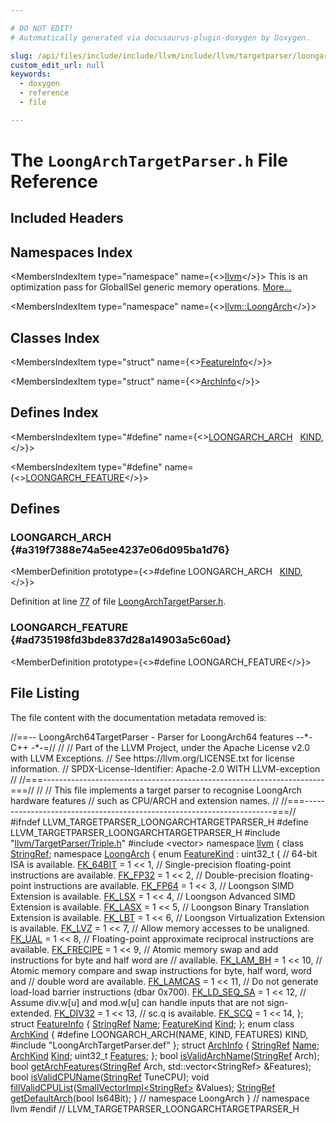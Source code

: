 ```yaml
---

# DO NOT EDIT!
# Automatically generated via docusaurus-plugin-doxygen by Doxygen.

slug: /api/files/include/include/llvm/include/llvm/targetparser/loongarchtargetparser-h
custom_edit_url: null
keywords:
  - doxygen
  - reference
  - file

---
```





# The `LoongArchTargetParser.h` File Reference

<DoxygenPage pluginConfig={pluginConfig}>



## Included Headers

<IncludesList>
<IncludesListItem
  filePath="llvm/TargetParser/Triple.h"
  permalink="/docs/api/files/include/include/llvm/include/llvm/targetparser/triple-h"
  isLocal="true" />
<IncludesListItem
  filePath="vector"
  permalink=""
  isLocal="false" />
<IncludesListItem
  filePath="LoongArchTargetParser.def"
  permalink=""
  isLocal="true" />
</IncludesList>

## Namespaces Index

<MembersIndex>

<MembersIndexItem
  type="namespace"
  name={<><a href="/docs/api/namespaces/llvm">llvm</a></>}>
This is an optimization pass for GlobalISel generic memory operations. <a href="/docs/api/namespaces/llvm/#details">More...</a>
</MembersIndexItem>

<MembersIndexItem
  type="namespace"
  name={<><a href="/docs/api/namespaces/llvm/loongarch">llvm::LoongArch</a></>}>
</MembersIndexItem>

</MembersIndex>

## Classes Index

<MembersIndex>

<MembersIndexItem
  type="struct"
  name={<><a href="/docs/api/structs/llvm/loongarch/featureinfo">FeatureInfo</a></>}>
</MembersIndexItem>

<MembersIndexItem
  type="struct"
  name={<><a href="/docs/api/structs/llvm/loongarch/archinfo">ArchInfo</a></>}>
</MembersIndexItem>

</MembersIndex>

## Defines Index

<MembersIndex>

<MembersIndexItem
  type="#define"
  name={<><a href="#a319f7388e74a5ee4237e06d095ba1d76">LOONGARCH&#95;ARCH</a>&nbsp;&nbsp;&nbsp;<a href="/docs/api/files/include/include/llvm/include/llvm/debuginfo/include/llvm/debuginfo/logicalview/include/llvm/debuginfo/logicalview/core/lvsupport-h/#a0fe94e4721fb2c4dfc05937e4c71aa2c">KIND</a>,</>}>
</MembersIndexItem>

<MembersIndexItem
  type="#define"
  name={<><a href="#ad735198fd3bde837d28a14903a5c60ad">LOONGARCH&#95;FEATURE</a></>}>
</MembersIndexItem>

</MembersIndex>


<SectionDefinition>

## Defines

### LOONGARCH&#95;ARCH {#a319f7388e74a5ee4237e06d095ba1d76}

<MemberDefinition
  prototype={<>#define LOONGARCH&#95;ARCH&nbsp;&nbsp;&nbsp;<a href="/docs/api/files/include/include/llvm/include/llvm/debuginfo/include/llvm/debuginfo/logicalview/include/llvm/debuginfo/logicalview/core/lvsupport-h/#a0fe94e4721fb2c4dfc05937e4c71aa2c">KIND</a>,</>}>

Definition at line <a href="#l00077">77</a> of file <a href="/docs/api/files/include/include/llvm/include/llvm/targetparser/loongarchtargetparser-h">LoongArchTargetParser.h</a>.
</MemberDefinition>

### LOONGARCH&#95;FEATURE {#ad735198fd3bde837d28a14903a5c60ad}

<MemberDefinition
  prototype={<>#define LOONGARCH&#95;FEATURE</>}>

</MemberDefinition>

</SectionDefinition>

## File Listing

The file content with the documentation metadata removed is:

<ProgramListing>

<Link id="l00001" /><CodeLine lineNumber="1"><Highlight kind="comment">//==-- LoongArch64TargetParser - Parser for LoongArch64 features --&#42;- C++ -&#42;-=//</Highlight><Highlight kind="normal"></Highlight></CodeLine>
<Link id="l00002" /><CodeLine lineNumber="2"><Highlight kind="normal"></Highlight><Highlight kind="comment">//</Highlight><Highlight kind="normal"></Highlight></CodeLine>
<Link id="l00003" /><CodeLine lineNumber="3"><Highlight kind="normal"></Highlight><Highlight kind="comment">// Part of the LLVM Project, under the Apache License v2.0 with LLVM Exceptions.</Highlight><Highlight kind="normal"></Highlight></CodeLine>
<Link id="l00004" /><CodeLine lineNumber="4"><Highlight kind="normal"></Highlight><Highlight kind="comment">// See https://llvm.org/LICENSE.txt for license information.</Highlight><Highlight kind="normal"></Highlight></CodeLine>
<Link id="l00005" /><CodeLine lineNumber="5"><Highlight kind="normal"></Highlight><Highlight kind="comment">// SPDX-License-Identifier: Apache-2.0 WITH LLVM-exception</Highlight><Highlight kind="normal"></Highlight></CodeLine>
<Link id="l00006" /><CodeLine lineNumber="6"><Highlight kind="normal"></Highlight><Highlight kind="comment">//</Highlight><Highlight kind="normal"></Highlight></CodeLine>
<Link id="l00007" /><CodeLine lineNumber="7"><Highlight kind="normal"></Highlight><Highlight kind="comment">//===----------------------------------------------------------------------===//</Highlight><Highlight kind="normal"></Highlight></CodeLine>
<Link id="l00008" /><CodeLine lineNumber="8"><Highlight kind="normal"></Highlight><Highlight kind="comment">//</Highlight><Highlight kind="normal"></Highlight></CodeLine>
<Link id="l00009" /><CodeLine lineNumber="9"><Highlight kind="normal"></Highlight><Highlight kind="comment">// This file implements a target parser to recognise LoongArch hardware features</Highlight><Highlight kind="normal"></Highlight></CodeLine>
<Link id="l00010" /><CodeLine lineNumber="10"><Highlight kind="normal"></Highlight><Highlight kind="comment">// such as CPU/ARCH and extension names.</Highlight><Highlight kind="normal"></Highlight></CodeLine>
<Link id="l00011" /><CodeLine lineNumber="11"><Highlight kind="normal"></Highlight><Highlight kind="comment">//</Highlight><Highlight kind="normal"></Highlight></CodeLine>
<Link id="l00012" /><CodeLine lineNumber="12"><Highlight kind="normal"></Highlight><Highlight kind="comment">//===----------------------------------------------------------------------===//</Highlight><Highlight kind="normal"></Highlight></CodeLine>
<Link id="l00013" /><CodeLine lineNumber="13"><Highlight kind="normal"></Highlight></CodeLine>
<Link id="l00014" /><CodeLine lineNumber="14"><Highlight kind="normal"></Highlight><Highlight kind="preprocessor">#ifndef LLVM&#95;TARGETPARSER&#95;LOONGARCHTARGETPARSER&#95;H</Highlight><Highlight kind="normal"></Highlight></CodeLine>
<Link id="l00015" /><CodeLine lineNumber="15"><Highlight kind="normal"></Highlight><Highlight kind="preprocessor">#define LLVM&#95;TARGETPARSER&#95;LOONGARCHTARGETPARSER&#95;H</Highlight><Highlight kind="normal"></Highlight></CodeLine>
<Link id="l00016" /><CodeLine lineNumber="16"><Highlight kind="normal"></Highlight></CodeLine>
<Link id="l00017" /><CodeLine lineNumber="17"><Highlight kind="normal"></Highlight><Highlight kind="preprocessor">#include &quot;<a href="/docs/api/files/include/include/llvm/include/llvm/targetparser/triple-h">llvm/TargetParser/Triple.h</a>&quot;</Highlight><Highlight kind="normal"></Highlight></CodeLine>
<Link id="l00018" /><CodeLine lineNumber="18"><Highlight kind="normal"></Highlight><Highlight kind="preprocessor">#include &lt;vector&gt;</Highlight><Highlight kind="normal"></Highlight></CodeLine>
<Link id="l00019" /><CodeLine lineNumber="19"><Highlight kind="normal"></Highlight></CodeLine>
<Link id="l00020" /><CodeLine lineNumber="20"><Highlight kind="normal"></Highlight><Highlight kind="keyword">namespace </Highlight><Highlight kind="normal"><a href="/docs/api/namespaces/llvm">llvm</a> &#123;</Highlight></CodeLine>
<Link id="l00021" /><CodeLine lineNumber="21"><Highlight kind="normal"></Highlight><Highlight kind="keyword">class </Highlight><Highlight kind="normal"><a href="/docs/api/classes/llvm/stringref">StringRef</a>;</Highlight></CodeLine>
<Link id="l00022" /><CodeLine lineNumber="22"><Highlight kind="normal"></Highlight></CodeLine>
<Link id="l00023" /><CodeLine lineNumber="23" lineLink="/docs/api/namespaces/llvm/loongarch"><Highlight kind="normal"></Highlight><Highlight kind="keyword">namespace </Highlight><Highlight kind="normal"><a href="/docs/api/namespaces/llvm/loongarch">LoongArch</a> &#123;</Highlight></CodeLine>
<Link id="l00024" /><CodeLine lineNumber="24"><Highlight kind="normal"></Highlight></CodeLine>
<Link id="l00025" /><CodeLine lineNumber="25" lineLink="/docs/api/namespaces/llvm/loongarch/#a939d69d21a37e26fa57818a35441e284"><Highlight kind="normal"></Highlight><Highlight kind="keyword">enum</Highlight><Highlight kind="normal"> <a href="/docs/api/namespaces/llvm/loongarch/#a939d69d21a37e26fa57818a35441e284">FeatureKind</a> : uint32&#95;t &#123;</Highlight></CodeLine>
<Link id="l00026" /><CodeLine lineNumber="26"><Highlight kind="normal">  </Highlight><Highlight kind="comment">// 64-bit ISA is available.</Highlight><Highlight kind="normal"></Highlight></CodeLine>
<Link id="l00027" /><CodeLine lineNumber="27" lineLink="/docs/api/namespaces/llvm/loongarch/#a939d69d21a37e26fa57818a35441e284afc2b624bdc22be599c8eea536106d50f"><Highlight kind="normal">  <a href="/docs/api/namespaces/llvm/loongarch/#a939d69d21a37e26fa57818a35441e284afc2b624bdc22be599c8eea536106d50f">FK&#95;64BIT</a> = 1 &lt;&lt; 1,</Highlight></CodeLine>
<Link id="l00028" /><CodeLine lineNumber="28"><Highlight kind="normal"></Highlight></CodeLine>
<Link id="l00029" /><CodeLine lineNumber="29"><Highlight kind="normal">  </Highlight><Highlight kind="comment">// Single-precision floating-point instructions are available.</Highlight><Highlight kind="normal"></Highlight></CodeLine>
<Link id="l00030" /><CodeLine lineNumber="30" lineLink="/docs/api/namespaces/llvm/loongarch/#a939d69d21a37e26fa57818a35441e284a3b58ee64942aba6f236f142aaaabc3a1"><Highlight kind="normal">  <a href="/docs/api/namespaces/llvm/loongarch/#a939d69d21a37e26fa57818a35441e284a3b58ee64942aba6f236f142aaaabc3a1">FK&#95;FP32</a> = 1 &lt;&lt; 2,</Highlight></CodeLine>
<Link id="l00031" /><CodeLine lineNumber="31"><Highlight kind="normal"></Highlight></CodeLine>
<Link id="l00032" /><CodeLine lineNumber="32"><Highlight kind="normal">  </Highlight><Highlight kind="comment">// Double-precision floating-point instructions are available.</Highlight><Highlight kind="normal"></Highlight></CodeLine>
<Link id="l00033" /><CodeLine lineNumber="33" lineLink="/docs/api/namespaces/llvm/loongarch/#a939d69d21a37e26fa57818a35441e284adb98b5519f9499c9eebf418eb1a938b0"><Highlight kind="normal">  <a href="/docs/api/namespaces/llvm/loongarch/#a939d69d21a37e26fa57818a35441e284adb98b5519f9499c9eebf418eb1a938b0">FK&#95;FP64</a> = 1 &lt;&lt; 3,</Highlight></CodeLine>
<Link id="l00034" /><CodeLine lineNumber="34"><Highlight kind="normal"></Highlight></CodeLine>
<Link id="l00035" /><CodeLine lineNumber="35"><Highlight kind="normal">  </Highlight><Highlight kind="comment">// Loongson SIMD Extension is available.</Highlight><Highlight kind="normal"></Highlight></CodeLine>
<Link id="l00036" /><CodeLine lineNumber="36" lineLink="/docs/api/namespaces/llvm/loongarch/#a939d69d21a37e26fa57818a35441e284ad29b78c4b7685957b604801274d82c90"><Highlight kind="normal">  <a href="/docs/api/namespaces/llvm/loongarch/#a939d69d21a37e26fa57818a35441e284ad29b78c4b7685957b604801274d82c90">FK&#95;LSX</a> = 1 &lt;&lt; 4,</Highlight></CodeLine>
<Link id="l00037" /><CodeLine lineNumber="37"><Highlight kind="normal"></Highlight></CodeLine>
<Link id="l00038" /><CodeLine lineNumber="38"><Highlight kind="normal">  </Highlight><Highlight kind="comment">// Loongson Advanced SIMD Extension is available.</Highlight><Highlight kind="normal"></Highlight></CodeLine>
<Link id="l00039" /><CodeLine lineNumber="39" lineLink="/docs/api/namespaces/llvm/loongarch/#a939d69d21a37e26fa57818a35441e284a0a0c0d82673efc120035d311861245aa"><Highlight kind="normal">  <a href="/docs/api/namespaces/llvm/loongarch/#a939d69d21a37e26fa57818a35441e284a0a0c0d82673efc120035d311861245aa">FK&#95;LASX</a> = 1 &lt;&lt; 5,</Highlight></CodeLine>
<Link id="l00040" /><CodeLine lineNumber="40"><Highlight kind="normal"></Highlight></CodeLine>
<Link id="l00041" /><CodeLine lineNumber="41"><Highlight kind="normal">  </Highlight><Highlight kind="comment">// Loongson Binary Translation Extension is available.</Highlight><Highlight kind="normal"></Highlight></CodeLine>
<Link id="l00042" /><CodeLine lineNumber="42" lineLink="/docs/api/namespaces/llvm/loongarch/#a939d69d21a37e26fa57818a35441e284a9d27f45f7bbddf136d6c71f1ce8f0d62"><Highlight kind="normal">  <a href="/docs/api/namespaces/llvm/loongarch/#a939d69d21a37e26fa57818a35441e284a9d27f45f7bbddf136d6c71f1ce8f0d62">FK&#95;LBT</a> = 1 &lt;&lt; 6,</Highlight></CodeLine>
<Link id="l00043" /><CodeLine lineNumber="43"><Highlight kind="normal"></Highlight></CodeLine>
<Link id="l00044" /><CodeLine lineNumber="44"><Highlight kind="normal">  </Highlight><Highlight kind="comment">// Loongson Virtualization Extension is available.</Highlight><Highlight kind="normal"></Highlight></CodeLine>
<Link id="l00045" /><CodeLine lineNumber="45" lineLink="/docs/api/namespaces/llvm/loongarch/#a939d69d21a37e26fa57818a35441e284abf4ec94d25682bd8f50f75122438b370"><Highlight kind="normal">  <a href="/docs/api/namespaces/llvm/loongarch/#a939d69d21a37e26fa57818a35441e284abf4ec94d25682bd8f50f75122438b370">FK&#95;LVZ</a> = 1 &lt;&lt; 7,</Highlight></CodeLine>
<Link id="l00046" /><CodeLine lineNumber="46"><Highlight kind="normal"></Highlight></CodeLine>
<Link id="l00047" /><CodeLine lineNumber="47"><Highlight kind="normal">  </Highlight><Highlight kind="comment">// Allow memory accesses to be unaligned.</Highlight><Highlight kind="normal"></Highlight></CodeLine>
<Link id="l00048" /><CodeLine lineNumber="48" lineLink="/docs/api/namespaces/llvm/loongarch/#a939d69d21a37e26fa57818a35441e284a4ab3d158dd89af5d8e504ac8dc982866"><Highlight kind="normal">  <a href="/docs/api/namespaces/llvm/loongarch/#a939d69d21a37e26fa57818a35441e284a4ab3d158dd89af5d8e504ac8dc982866">FK&#95;UAL</a> = 1 &lt;&lt; 8,</Highlight></CodeLine>
<Link id="l00049" /><CodeLine lineNumber="49"><Highlight kind="normal"></Highlight></CodeLine>
<Link id="l00050" /><CodeLine lineNumber="50"><Highlight kind="normal">  </Highlight><Highlight kind="comment">// Floating-point approximate reciprocal instructions are available.</Highlight><Highlight kind="normal"></Highlight></CodeLine>
<Link id="l00051" /><CodeLine lineNumber="51" lineLink="/docs/api/namespaces/llvm/loongarch/#a939d69d21a37e26fa57818a35441e284ad9770bc4386718969492547eebe6de4f"><Highlight kind="normal">  <a href="/docs/api/namespaces/llvm/loongarch/#a939d69d21a37e26fa57818a35441e284ad9770bc4386718969492547eebe6de4f">FK&#95;FRECIPE</a> = 1 &lt;&lt; 9,</Highlight></CodeLine>
<Link id="l00052" /><CodeLine lineNumber="52"><Highlight kind="normal"></Highlight></CodeLine>
<Link id="l00053" /><CodeLine lineNumber="53"><Highlight kind="normal">  </Highlight><Highlight kind="comment">// Atomic memory swap and add instructions for byte and half word are</Highlight><Highlight kind="normal"></Highlight></CodeLine>
<Link id="l00054" /><CodeLine lineNumber="54"><Highlight kind="normal">  </Highlight><Highlight kind="comment">// available.</Highlight><Highlight kind="normal"></Highlight></CodeLine>
<Link id="l00055" /><CodeLine lineNumber="55" lineLink="/docs/api/namespaces/llvm/loongarch/#a939d69d21a37e26fa57818a35441e284ae061875e965f4fe962636a27d2c017a4"><Highlight kind="normal">  <a href="/docs/api/namespaces/llvm/loongarch/#a939d69d21a37e26fa57818a35441e284ae061875e965f4fe962636a27d2c017a4">FK&#95;LAM&#95;BH</a> = 1 &lt;&lt; 10,</Highlight></CodeLine>
<Link id="l00056" /><CodeLine lineNumber="56"><Highlight kind="normal"></Highlight></CodeLine>
<Link id="l00057" /><CodeLine lineNumber="57"><Highlight kind="normal">  </Highlight><Highlight kind="comment">// Atomic memory compare and swap instructions for byte, half word, word and</Highlight><Highlight kind="normal"></Highlight></CodeLine>
<Link id="l00058" /><CodeLine lineNumber="58"><Highlight kind="normal">  </Highlight><Highlight kind="comment">// double word are available.</Highlight><Highlight kind="normal"></Highlight></CodeLine>
<Link id="l00059" /><CodeLine lineNumber="59" lineLink="/docs/api/namespaces/llvm/loongarch/#a939d69d21a37e26fa57818a35441e284a68dfd1f70d2f792e9a5b6ac41efffd52"><Highlight kind="normal">  <a href="/docs/api/namespaces/llvm/loongarch/#a939d69d21a37e26fa57818a35441e284a68dfd1f70d2f792e9a5b6ac41efffd52">FK&#95;LAMCAS</a> = 1 &lt;&lt; 11,</Highlight></CodeLine>
<Link id="l00060" /><CodeLine lineNumber="60"><Highlight kind="normal"></Highlight></CodeLine>
<Link id="l00061" /><CodeLine lineNumber="61"><Highlight kind="normal">  </Highlight><Highlight kind="comment">// Do not generate load-load barrier instructions (dbar 0x700).</Highlight><Highlight kind="normal"></Highlight></CodeLine>
<Link id="l00062" /><CodeLine lineNumber="62" lineLink="/docs/api/namespaces/llvm/loongarch/#a939d69d21a37e26fa57818a35441e284a5204a9f8cd989eabc8bcf70af3a1e4a1"><Highlight kind="normal">  <a href="/docs/api/namespaces/llvm/loongarch/#a939d69d21a37e26fa57818a35441e284a5204a9f8cd989eabc8bcf70af3a1e4a1">FK&#95;LD&#95;SEQ&#95;SA</a> = 1 &lt;&lt; 12,</Highlight></CodeLine>
<Link id="l00063" /><CodeLine lineNumber="63"><Highlight kind="normal"></Highlight></CodeLine>
<Link id="l00064" /><CodeLine lineNumber="64"><Highlight kind="normal">  </Highlight><Highlight kind="comment">// Assume div.w&#91;u&#93; and mod.w&#91;u&#93; can handle inputs that are not sign-extended.</Highlight><Highlight kind="normal"></Highlight></CodeLine>
<Link id="l00065" /><CodeLine lineNumber="65" lineLink="/docs/api/namespaces/llvm/loongarch/#a939d69d21a37e26fa57818a35441e284a8d9aa4c2a2316af7646fbcd457de3b41"><Highlight kind="normal">  <a href="/docs/api/namespaces/llvm/loongarch/#a939d69d21a37e26fa57818a35441e284a8d9aa4c2a2316af7646fbcd457de3b41">FK&#95;DIV32</a> = 1 &lt;&lt; 13,</Highlight></CodeLine>
<Link id="l00066" /><CodeLine lineNumber="66"><Highlight kind="normal"></Highlight></CodeLine>
<Link id="l00067" /><CodeLine lineNumber="67"><Highlight kind="normal">  </Highlight><Highlight kind="comment">// sc.q is available.</Highlight><Highlight kind="normal"></Highlight></CodeLine>
<Link id="l00068" /><CodeLine lineNumber="68" lineLink="/docs/api/namespaces/llvm/loongarch/#a939d69d21a37e26fa57818a35441e284aabe541474a6126b93dd68d0e0f508b16"><Highlight kind="normal">  <a href="/docs/api/namespaces/llvm/loongarch/#a939d69d21a37e26fa57818a35441e284aabe541474a6126b93dd68d0e0f508b16">FK&#95;SCQ</a> = 1 &lt;&lt; 14,</Highlight></CodeLine>
<Link id="l00069" /><CodeLine lineNumber="69"><Highlight kind="normal">&#125;;</Highlight></CodeLine>
<Link id="l00070" /><CodeLine lineNumber="70"><Highlight kind="normal"></Highlight></CodeLine>
<Link id="l00071" /><CodeLine lineNumber="71" lineLink="/docs/api/structs/llvm/loongarch/featureinfo"><Highlight kind="normal"></Highlight><Highlight kind="keyword">struct </Highlight><Highlight kind="normal"><a href="/docs/api/structs/llvm/loongarch/featureinfo">FeatureInfo</a> &#123;</Highlight></CodeLine>
<Link id="l00072" /><CodeLine lineNumber="72" lineLink="/docs/api/structs/llvm/loongarch/featureinfo/#ac8d2a5948f50eec4e7db674e3fdea4d3"><Highlight kind="normal">  <a href="/docs/api/classes/llvm/stringref">StringRef</a> <a href="/docs/api/structs/llvm/loongarch/featureinfo/#ac8d2a5948f50eec4e7db674e3fdea4d3">Name</a>;</Highlight></CodeLine>
<Link id="l00073" /><CodeLine lineNumber="73" lineLink="/docs/api/structs/llvm/loongarch/featureinfo/#a22fd9d721d93e32badc0a83389e597bf"><Highlight kind="normal">  <a href="/docs/api/namespaces/llvm/loongarch/#a939d69d21a37e26fa57818a35441e284">FeatureKind</a> <a href="/docs/api/structs/llvm/loongarch/featureinfo/#a22fd9d721d93e32badc0a83389e597bf">Kind</a>;</Highlight></CodeLine>
<Link id="l00074" /><CodeLine lineNumber="74"><Highlight kind="normal">&#125;;</Highlight></CodeLine>
<Link id="l00075" /><CodeLine lineNumber="75"><Highlight kind="normal"></Highlight></CodeLine>
<Link id="l00076" /><CodeLine lineNumber="76" lineLink="/docs/api/namespaces/llvm/loongarch/#a985d21e19016be0acc8ca0975923da38"><Highlight kind="normal"></Highlight><Highlight kind="keyword">enum class</Highlight><Highlight kind="normal"> <a href="/docs/api/namespaces/llvm/loongarch/#a985d21e19016be0acc8ca0975923da38">ArchKind</a> &#123;</Highlight></CodeLine>
<Link id="l00077" /><CodeLine lineNumber="77" lineLink="#a319f7388e74a5ee4237e06d095ba1d76"><Highlight kind="normal"></Highlight><Highlight kind="preprocessor">#define LOONGARCH&#95;ARCH(NAME, KIND, FEATURES) KIND,</Highlight><Highlight kind="normal"></Highlight></CodeLine>
<Link id="l00078" /><CodeLine lineNumber="78"><Highlight kind="normal"></Highlight><Highlight kind="preprocessor">#include &quot;LoongArchTargetParser.def&quot;</Highlight><Highlight kind="normal"></Highlight></CodeLine>
<Link id="l00079" /><CodeLine lineNumber="79"><Highlight kind="normal">&#125;;</Highlight></CodeLine>
<Link id="l00080" /><CodeLine lineNumber="80" lineLink="#ad735198fd3bde837d28a14903a5c60ad"><Highlight kind="normal"></Highlight></CodeLine>
<Link id="l00081" /><CodeLine lineNumber="81" lineLink="/docs/api/structs/llvm/loongarch/archinfo"><Highlight kind="normal"></Highlight><Highlight kind="keyword">struct </Highlight><Highlight kind="normal"><a href="/docs/api/structs/llvm/loongarch/archinfo">ArchInfo</a> &#123;</Highlight></CodeLine>
<Link id="l00082" /><CodeLine lineNumber="82" lineLink="/docs/api/structs/llvm/loongarch/archinfo/#aab4f43139a81a26b8f26ab844ce276d5"><Highlight kind="normal">  <a href="/docs/api/classes/llvm/stringref">StringRef</a> <a href="/docs/api/structs/llvm/loongarch/archinfo/#aab4f43139a81a26b8f26ab844ce276d5">Name</a>;</Highlight></CodeLine>
<Link id="l00083" /><CodeLine lineNumber="83" lineLink="/docs/api/structs/llvm/loongarch/archinfo/#a7e00005a461fbf6ad808e525f84d2fab"><Highlight kind="normal">  <a href="/docs/api/namespaces/llvm/loongarch/#a985d21e19016be0acc8ca0975923da38">ArchKind</a> <a href="/docs/api/structs/llvm/loongarch/archinfo/#a7e00005a461fbf6ad808e525f84d2fab">Kind</a>;</Highlight></CodeLine>
<Link id="l00084" /><CodeLine lineNumber="84" lineLink="/docs/api/structs/llvm/loongarch/archinfo/#accb8372f9d860dc6500e1a8e3ebf52d3"><Highlight kind="normal">  uint32&#95;t <a href="/docs/api/structs/llvm/loongarch/archinfo/#accb8372f9d860dc6500e1a8e3ebf52d3">Features</a>;</Highlight></CodeLine>
<Link id="l00085" /><CodeLine lineNumber="85"><Highlight kind="normal">&#125;;</Highlight></CodeLine>
<Link id="l00086" /><CodeLine lineNumber="86"><Highlight kind="normal"></Highlight></CodeLine>
<Link id="l00087" /><CodeLine lineNumber="87"><Highlight kind="normal"></Highlight><Highlight kind="keywordtype">bool</Highlight><Highlight kind="normal"> <a href="/docs/api/namespaces/llvm/loongarch/#a9ed55f5a0ac555b889c11ff633ae1eba">isValidArchName</a>(<a href="/docs/api/classes/llvm/stringref">StringRef</a> Arch);</Highlight></CodeLine>
<Link id="l00088" /><CodeLine lineNumber="88"><Highlight kind="normal"></Highlight><Highlight kind="keywordtype">bool</Highlight><Highlight kind="normal"> <a href="/docs/api/namespaces/llvm/loongarch/#a409838e230dbdf71fd3a268819adf0fc">getArchFeatures</a>(<a href="/docs/api/classes/llvm/stringref">StringRef</a> Arch, std::vector&lt;StringRef&gt; &amp;Features);</Highlight></CodeLine>
<Link id="l00089" /><CodeLine lineNumber="89"><Highlight kind="normal"></Highlight><Highlight kind="keywordtype">bool</Highlight><Highlight kind="normal"> <a href="/docs/api/namespaces/llvm/loongarch/#a51d5665bd2d5708908ea87e2aef48cf5">isValidCPUName</a>(<a href="/docs/api/classes/llvm/stringref">StringRef</a> TuneCPU);</Highlight></CodeLine>
<Link id="l00090" /><CodeLine lineNumber="90"><Highlight kind="normal"></Highlight><Highlight kind="keywordtype">void</Highlight><Highlight kind="normal"> <a href="/docs/api/namespaces/llvm/loongarch/#af7c8d1932dbd377676019145bc7efa80">fillValidCPUList</a>(<a href="/docs/api/classes/llvm/smallvectorimpl">SmallVectorImpl&lt;StringRef&gt;</a> &amp;Values);</Highlight></CodeLine>
<Link id="l00091" /><CodeLine lineNumber="91"><Highlight kind="normal"><a href="/docs/api/classes/llvm/stringref">StringRef</a> <a href="/docs/api/namespaces/llvm/loongarch/#a3542e87c44601a1d8d22b23aab30681b">getDefaultArch</a>(</Highlight><Highlight kind="keywordtype">bool</Highlight><Highlight kind="normal"> Is64Bit);</Highlight></CodeLine>
<Link id="l00092" /><CodeLine lineNumber="92"><Highlight kind="normal"></Highlight></CodeLine>
<Link id="l00093" /><CodeLine lineNumber="93"><Highlight kind="normal">&#125; </Highlight><Highlight kind="comment">// namespace LoongArch</Highlight><Highlight kind="normal"></Highlight></CodeLine>
<Link id="l00094" /><CodeLine lineNumber="94"><Highlight kind="normal"></Highlight></CodeLine>
<Link id="l00095" /><CodeLine lineNumber="95"><Highlight kind="normal">&#125; </Highlight><Highlight kind="comment">// namespace llvm</Highlight><Highlight kind="normal"></Highlight></CodeLine>
<Link id="l00096" /><CodeLine lineNumber="96"><Highlight kind="normal"></Highlight></CodeLine>
<Link id="l00097" /><CodeLine lineNumber="97"><Highlight kind="normal"></Highlight><Highlight kind="preprocessor">#endif </Highlight><Highlight kind="comment">// LLVM&#95;TARGETPARSER&#95;LOONGARCHTARGETPARSER&#95;H</Highlight><Highlight kind="normal"></Highlight></CodeLine>

</ProgramListing>

</DoxygenPage>
